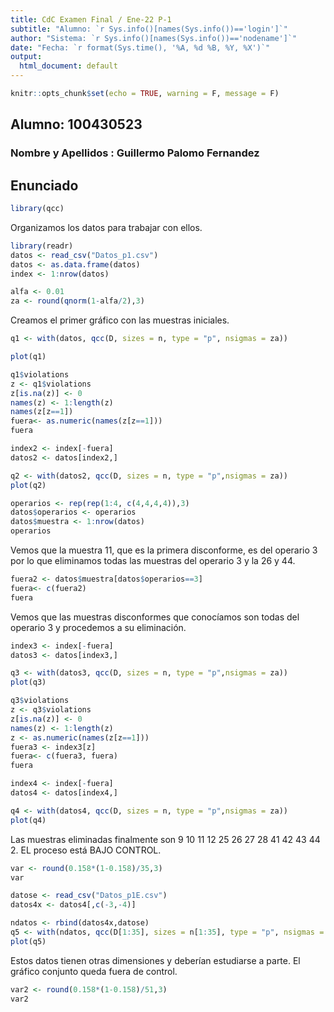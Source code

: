 ---
title: CdC Examen Final / Ene-22 P-1
subtitle: "Alumno: `r Sys.info()[names(Sys.info())=='login']`" 
author: "Sistema: `r Sys.info()[names(Sys.info())=='nodename']`"   
date: "Fecha: `r format(Sys.time(), '%A, %d %B, %Y, %X')`"
output: 
  html_document: default
---

```{r setup, include=FALSE}
knitr::opts_chunk$set(echo = TRUE, warning = F, message = F)
```

## Alumno: 100430523      
### Nombre y Apellidos : Guillermo Palomo Fernandez    

## Enunciado



```{r warning=FALSE,message=FALSE}

library(qcc)

```

Organizamos los datos para trabajar con ellos.

```{r warning=FALSE,message=FALSE}

library(readr)
datos <- read_csv("Datos_p1.csv")
datos <- as.data.frame(datos)
index <- 1:nrow(datos)

```


```{r}
alfa <- 0.01
za <- round(qnorm(1-alfa/2),3)
```


Creamos el primer gráfico con las muestras iniciales.


```{r}


q1 <- with(datos, qcc(D, sizes = n, type = "p", nsigmas = za)) 

plot(q1)

```

```{r}

q1$violations
z <- q1$violations
z[is.na(z)] <- 0
names(z) <- 1:length(z)
names(z[z==1])
fuera<- as.numeric(names(z[z==1]))
fuera

```


```{r}

index2 <- index[-fuera]
datos2 <- datos[index2,]

q2 <- with(datos2, qcc(D, sizes = n, type = "p",nsigmas = za))
plot(q2)

```

```{r}

operarios <- rep(rep(1:4, c(4,4,4,4)),3)
datos$operarios <- operarios
datos$muestra <- 1:nrow(datos)
operarios

```

Vemos que la muestra 11, que es la primera disconforme, es del operario 3 por lo que eliminamos todas las muestras del operario 3 y la 26 y 44.


```{r}


fuera2 <- datos$muestra[datos$operarios==3]
fuera<- c(fuera2)
fuera

```

Vemos que las muestras disconformes que conocíamos son todas del operario 3 y procedemos a su eliminación. 


```{r}

index3 <- index[-fuera]
datos3 <- datos[index3,]

q3 <- with(datos3, qcc(D, sizes = n, type = "p",nsigmas = za))
plot(q3)

```

```{r}

q3$violations
z <- q3$violations
z[is.na(z)] <- 0
names(z) <- 1:length(z)
z <- as.numeric(names(z[z==1]))
fuera3 <- index3[z]
fuera<- c(fuera3, fuera)
fuera
```



```{r}

index4 <- index[-fuera]
datos4 <- datos[index4,]

q4 <- with(datos4, qcc(D, sizes = n, type = "p",nsigmas = za))
plot(q4)

```

Las muestras eliminadas finalmente son 9 10 11 12 25 26 27 28 41 42 43 44  2. EL proceso está BAJO CONTROL.

```{r}

var <- round(0.158*(1-0.158)/35,3)
var

```

```{r}
datose <- read_csv("Datos_p1E.csv")
datos4x <- datos4[,c(-3,-4)]

ndatos <- rbind(datos4x,datose)
q5 <- with(ndatos, qcc(D[1:35], sizes = n[1:35], type = "p", nsigmas = za, newdata = D[36:nrow(ndatos)], newsizes = n[36:nrow(ndatos)]))
plot(q5)
```

Estos datos tienen otras dimensiones y deberían estudiarse a parte. El gráfico conjunto queda fuera de control.


```{r}

var2 <- round(0.158*(1-0.158)/51,3)
var2

```









